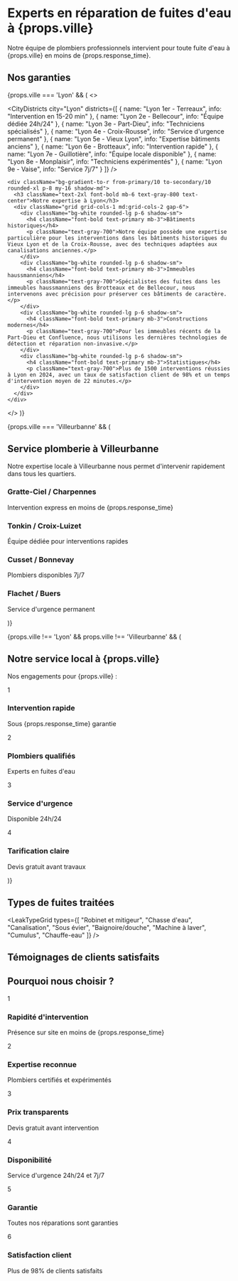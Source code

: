

<HeroAnimation />

<div className="mb-12 mt-8">
  <h1 className="text-3xl md:text-4xl font-bold text-center bg-gradient-to-r from-primary to-secondary bg-clip-text text-transparent mb-6">Experts en réparation de fuites d'eau à {props.ville}</h1>

  <p className="text-lg text-center text-gray-700 max-w-3xl mx-auto mb-8">
    Notre équipe de plombiers professionnels intervient pour toute fuite d'eau à {props.ville} en moins de {props.response_time}.
  </p>

  <ResponseTimeIndicator time={props.response_time} />
</div>

<div className="grid grid-cols-1 md:grid-cols-2 gap-6 my-16">
  <ServiceCard 
    icon={FaTint} 
    title="Détection de fuite" 
    description="Localisation précise des fuites même les plus difficiles à détecter"
  />
  <ServiceCard 
    icon={FaWrench} 
    title="Réparation immédiate" 
    description="Intervention rapide pour stopper la fuite et réparer définitivement"
  />
  <ServiceCard 
    icon={FaSearch} 
    title="Diagnostic complet" 
    description="Analyse approfondie de votre installation pour prévenir les récidives"
  />
  <ServiceCard 
    icon={FaTools} 
    title="Remplacement si nécessaire" 
    description="Installation de nouvelles pièces ou canalisations si besoin"
  />
</div>

<EmergencyCallToAction />

<div className="my-16">
  <h2 className="text-2xl md:text-3xl font-bold text-center mb-8 bg-gradient-to-r from-primary to-secondary bg-clip-text text-transparent">Nos garanties</h2>
  <Guarantees />
</div>

{props.ville === 'Lyon' && (
  <>
    <div className="my-16">
      <CityDistricts 
        city="Lyon"
        districts={[
          { name: "Lyon 1er - Terreaux", info: "Intervention en 15-20 min" },
          { name: "Lyon 2e - Bellecour", info: "Équipe dédiée 24h/24" },
          { name: "Lyon 3e - Part-Dieu", info: "Techniciens spécialisés" },
          { name: "Lyon 4e - Croix-Rousse", info: "Service d'urgence permanent" },
          { name: "Lyon 5e - Vieux Lyon", info: "Expertise bâtiments anciens" },
          { name: "Lyon 6e - Brotteaux", info: "Intervention rapide" },
          { name: "Lyon 7e - Guillotière", info: "Équipe locale disponible" },
          { name: "Lyon 8e - Monplaisir", info: "Techniciens expérimentés" },
          { name: "Lyon 9e - Vaise", info: "Service 7j/7" }
        ]}
      />
    </div>
    
    <div className="bg-gradient-to-r from-primary/10 to-secondary/10 rounded-xl p-8 my-16 shadow-md">
      <h3 className="text-2xl font-bold mb-6 text-gray-800 text-center">Notre expertise à Lyon</h3>
      <div className="grid grid-cols-1 md:grid-cols-2 gap-6">
        <div className="bg-white rounded-lg p-6 shadow-sm">
          <h4 className="font-bold text-primary mb-3">Bâtiments historiques</h4>
          <p className="text-gray-700">Notre équipe possède une expertise particulière pour les interventions dans les bâtiments historiques du Vieux Lyon et de la Croix-Rousse, avec des techniques adaptées aux canalisations anciennes.</p>
        </div>
        <div className="bg-white rounded-lg p-6 shadow-sm">
          <h4 className="font-bold text-primary mb-3">Immeubles haussmanniens</h4>
          <p className="text-gray-700">Spécialistes des fuites dans les immeubles haussmanniens des Brotteaux et de Bellecour, nous intervenons avec précision pour préserver ces bâtiments de caractère.</p>
        </div>
        <div className="bg-white rounded-lg p-6 shadow-sm">
          <h4 className="font-bold text-primary mb-3">Constructions modernes</h4>
          <p className="text-gray-700">Pour les immeubles récents de la Part-Dieu et Confluence, nous utilisons les dernières technologies de détection et réparation non-invasive.</p>
        </div>
        <div className="bg-white rounded-lg p-6 shadow-sm">
          <h4 className="font-bold text-primary mb-3">Statistiques</h4>
          <p className="text-gray-700">Plus de 1500 interventions réussies à Lyon en 2024, avec un taux de satisfaction client de 98% et un temps d'intervention moyen de 22 minutes.</p>
        </div>
      </div>
    </div>
  </>
)}

{props.ville === 'Villeurbanne' && (
  <div className="bg-blue-50 rounded-xl p-8 my-16 shadow-md">
    <h2 className="text-2xl md:text-3xl font-bold text-center mb-6">Service plomberie à Villeurbanne</h2>
    <p className="mb-6 text-center text-gray-700">Notre expertise locale à Villeurbanne nous permet d'intervenir rapidement dans tous les quartiers.</p>
    <div className="grid grid-cols-1 md:grid-cols-2 gap-6">
      <div className="bg-white rounded-lg p-5 shadow-sm">
        <h3 className="font-semibold mb-3">Gratte-Ciel / Charpennes</h3>
        <p className="text-sm text-gray-600">Intervention express en moins de {props.response_time}</p>
      </div>
      <div className="bg-white rounded-lg p-5 shadow-sm">
        <h3 className="font-semibold mb-3">Tonkin / Croix-Luizet</h3>
        <p className="text-sm text-gray-600">Équipe dédiée pour interventions rapides</p>
      </div>
      <div className="bg-white rounded-lg p-5 shadow-sm">
        <h3 className="font-semibold mb-3">Cusset / Bonnevay</h3>
        <p className="text-sm text-gray-600">Plombiers disponibles 7j/7</p>
      </div>
      <div className="bg-white rounded-lg p-5 shadow-sm">
        <h3 className="font-semibold mb-3">Flachet / Buers</h3>
        <p className="text-sm text-gray-600">Service d'urgence permanent</p>
      </div>
    </div>
  </div>
)}

{props.ville !== 'Lyon' && props.ville !== 'Villeurbanne' && (
  <div className="bg-blue-50 rounded-xl p-8 my-16 shadow-md">
    <h2 className="text-2xl md:text-3xl font-bold text-center mb-6">Notre service local à {props.ville}</h2>
    <p className="mb-6 text-center text-gray-700">Nos engagements pour {props.ville} :</p>
    <div className="grid grid-cols-1 md:grid-cols-2 gap-6">
      <div className="bg-white rounded-lg p-5 shadow-sm flex items-start">
        <span className="w-10 h-10 rounded-full bg-primary text-white flex items-center justify-center mr-4 mt-1">1</span>
        <div>
          <h3 className="font-semibold mb-2">Intervention rapide</h3>
          <p className="text-sm text-gray-600">Sous {props.response_time} garantie</p>
        </div>
      </div>
      <div className="bg-white rounded-lg p-5 shadow-sm flex items-start">
        <span className="w-10 h-10 rounded-full bg-primary text-white flex items-center justify-center mr-4 mt-1">2</span>
        <div>
          <h3 className="font-semibold mb-2">Plombiers qualifiés</h3>
          <p className="text-sm text-gray-600">Experts en fuites d'eau</p>
        </div>
      </div>
      <div className="bg-white rounded-lg p-5 shadow-sm flex items-start">
        <span className="w-10 h-10 rounded-full bg-primary text-white flex items-center justify-center mr-4 mt-1">3</span>
        <div>
          <h3 className="font-semibold mb-2">Service d'urgence</h3>
          <p className="text-sm text-gray-600">Disponible 24h/24</p>
        </div>
      </div>
      <div className="bg-white rounded-lg p-5 shadow-sm flex items-start">
        <span className="w-10 h-10 rounded-full bg-primary text-white flex items-center justify-center mr-4 mt-1">4</span>
        <div>
          <h3 className="font-semibold mb-2">Tarification claire</h3>
          <p className="text-sm text-gray-600">Devis gratuit avant travaux</p>
        </div>
      </div>
    </div>
  </div>
)}

<div className="my-16">
  <h2 className="text-2xl md:text-3xl font-bold text-center mb-8 bg-gradient-to-r from-primary to-secondary bg-clip-text text-transparent">Types de fuites traitées</h2>

  <LeakTypeGrid 
    types={[
      "Robinet et mitigeur",
      "Chasse d'eau",
      "Canalisation",
      "Sous évier",
      "Baignoire/douche",
      "Machine à laver",
      "Cumulus",
      "Chauffe-eau"
    ]}
  />
</div>

<div className="my-16">
  <h2 className="text-2xl md:text-3xl font-bold text-center mb-8 bg-gradient-to-r from-primary to-secondary bg-clip-text text-transparent">Témoignages de clients satisfaits</h2>

  <div className="grid grid-cols-1 md:grid-cols-2 gap-8 my-8">
    <Testimonial 
      name="Thomas D." 
      location={`${props.ville}`} 
      quote="Intervention rapide et efficace. Fuite sous évier réparée en moins de 30 minutes. Je recommande !"
    />
    <Testimonial 
      name="Sophie M." 
      location={`${props.ville}`} 
      quote="Très professionnels. Ils ont détecté une fuite cachée que d'autres plombiers n'avaient pas trouvée."
    />
  </div>
</div>

<div className="my-16">
  <h2 className="text-2xl md:text-3xl font-bold text-center mb-8 bg-gradient-to-r from-primary to-secondary bg-clip-text text-transparent">Pourquoi nous choisir ?</h2>

  <div className="bg-gradient-to-r from-primary/5 to-secondary/5 rounded-xl p-8 shadow-md">
    <div className="grid grid-cols-1 md:grid-cols-2 lg:grid-cols-3 gap-6">
      <div className="bg-white rounded-lg p-5 shadow-sm">
        <div className="flex items-center mb-4">
          <span className="w-10 h-10 rounded-full bg-primary text-white flex items-center justify-center mr-4">1</span>
          <h3 className="font-semibold">Rapidité d'intervention</h3>
        </div>
        <p className="text-sm text-gray-600">Présence sur site en moins de {props.response_time}</p>
      </div>
      <div className="bg-white rounded-lg p-5 shadow-sm">
        <div className="flex items-center mb-4">
          <span className="w-10 h-10 rounded-full bg-primary text-white flex items-center justify-center mr-4">2</span>
          <h3 className="font-semibold">Expertise reconnue</h3>
        </div>
        <p className="text-sm text-gray-600">Plombiers certifiés et expérimentés</p>
      </div>
      <div className="bg-white rounded-lg p-5 shadow-sm">
        <div className="flex items-center mb-4">
          <span className="w-10 h-10 rounded-full bg-primary text-white flex items-center justify-center mr-4">3</span>
          <h3 className="font-semibold">Prix transparents</h3>
        </div>
        <p className="text-sm text-gray-600">Devis gratuit avant intervention</p>
      </div>
      <div className="bg-white rounded-lg p-5 shadow-sm">
        <div className="flex items-center mb-4">
          <span className="w-10 h-10 rounded-full bg-primary text-white flex items-center justify-center mr-4">4</span>
          <h3 className="font-semibold">Disponibilité</h3>
        </div>
        <p className="text-sm text-gray-600">Service d'urgence 24h/24 et 7j/7</p>
      </div>
      <div className="bg-white rounded-lg p-5 shadow-sm">
        <div className="flex items-center mb-4">
          <span className="w-10 h-10 rounded-full bg-primary text-white flex items-center justify-center mr-4">5</span>
          <h3 className="font-semibold">Garantie</h3>
        </div>
        <p className="text-sm text-gray-600">Toutes nos réparations sont garanties</p>
      </div>
      <div className="bg-white rounded-lg p-5 shadow-sm">
        <div className="flex items-center mb-4">
          <span className="w-10 h-10 rounded-full bg-primary text-white flex items-center justify-center mr-4">6</span>
          <h3 className="font-semibold">Satisfaction client</h3>
        </div>
        <p className="text-sm text-gray-600">Plus de 98% de clients satisfaits</p>
      </div>
    </div>
  </div>
</div>